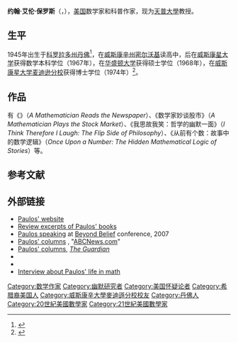 {{Infobox scientist
|name              = John Allen Paulos
|image             = John Allen Paulos TAM13.jpg 
|image_size       =
|caption           = 
|birth_date        = {{Birth date and age|1945|7|4}}
|website = {{url|math.temple.edu/~paulos}}
|birth_place       = 
|death_date        = 
|death_place       = 
|residence         = 
|citizenship       = 
|nationality       = {{USA}}
|ethnicity         = 
|field             = [[数学|数学]]
|work_institutions = [[天普大學|天普大學]]
|alma_mater        = [[威斯康星大学麦迪逊分校|威斯康星大学麦迪逊分校]]
|doctoral_advisor  = Jon Barwise
|doctoral_students = 
|known_for         = 
|author_abbrev_bot = 
|author_abbrev_zoo = 
|influences        = 
|influenced        = 
|prizes            = 2003年[[美國科學促進會|AAAS]]奖章，2013年[[Joint_Policy_Board_for_Mathematics|JPBM]]奖章
|footnotes         = 
|signature         =
| module = {{Listen
| filename    = John Allen Paulos audio.ogg
| title       = The voice of John Allen Paulos
| description = recorded July 2015 at [[The_Amazing_Meeting|TAM13]]
| embed = yes
}}
}}

'''约翰·艾伦·保罗斯'''（{{lang-en|John Allen Paulos}}，{{bd|1945年|7月4日||}}），[[美国|美国]]数学家和科普作家，现为[[天普大學|天普大學]]教授。

==生平==
1945年出生于[[科罗拉多州|科罗拉多州]][[丹佛|丹佛]]<ref name=Podcast>{{cite web|title=Meet the Skeptics!|url=http://meettheskeptics.libsyn.com/mts-meet-john-allen-paulos|publisher=Christopher Brown|url-status=dead|archiveurl=https://web.archive.org/web/20140222062748/http://meettheskeptics.libsyn.com/mts-meet-john-allen-paulos|archivedate=2014-02-22}}</ref>，在[[威斯康辛州|威斯康辛州]][[密尔沃基|密尔沃基]]读高中，后在[[威斯康星大学|威斯康星大学]]获得数学本科学位（1967年），在[[华盛顿大学|华盛顿大学]]获得硕士学位（1968年），在[[威斯康星大学麦迪逊分校|威斯康星大学麦迪逊分校]]获得博士学位（1974年）<ref>{{cite web|title=NNDB|url=http://www.nndb.com/org/786/000041663/|publisher=NNDB|access-date=2020-08-10|archive-date=2020-10-19|archive-url=https://web.archive.org/web/20201019083907/https://www.nndb.com/org/786/000041663/|dead-url=no}}</ref>。

==作品==
有《{{link-it|数学家读报|Un matematico legge i giornali}}》（''A Mathematician Reads the Newspaper''）、《数学家妙谈股市》（''A Mathematician Plays the Stock Market''）、《我思故我笑：哲学的幽默一面》（''I Think Therefore I Laugh: The Flip Side of Philosophy''）、《从前有个数：故事中的数学逻辑》（''Once Upon a Number: The Hidden Mathematical Logic of Stories''）等。

== 参考文献 ==
{{reflist}}

== 外部链接 ==
{{wikiquote}}

*[https://math.temple.edu/~paulos/index.html Paulos' website] {{Wayback|url=https://math.temple.edu/~paulos/index.html |date=20210411050700 }}
*[https://math.temple.edu/~paulos/booksandreviews.html Review excerpts of Paulos' books] {{Wayback|url=https://math.temple.edu/~paulos/booksandreviews.html |date=20201013200404 }}
*[http://thesciencenetwork.org/programs/beyond-belief-enlightenment-2-0/john-allen-paulos Paulos speaking] {{Wayback|url=http://thesciencenetwork.org/programs/beyond-belief-enlightenment-2-0/john-allen-paulos |date=20201202220124 }} at [[Beyond_Belief_(symposium)|Beyond Belief]] conference, 2007
*[https://abcnews.go.com/search?searchtext=%22John%20allen%20paulos%22%20%22who%27s%20counting%22%5C Paulos' columns] {{Wayback|url=https://abcnews.go.com/search?searchtext=%22John%20allen%20paulos%22%20%22who%27s%20counting%22%5C |date=20201128061314 }}, "[[ABCNews.com|ABCNews.com]]"
*[http://browse.guardian.co.uk/search/Education?search=%22john+allen+paulos%22&search_target=/search/Education/Education&fr=cb-guardian Paulos' columns], ''[[The_Guardian|The Guardian]]''
*{{IMDb name|4256703}}
*{{C-SPAN|John Allen Paulos}}
*[https://www.podomatic.com/podcasts/mathed/episodes/2018-12-20T07_19_14-08_00 Interview about Paulos' life in math] {{Wayback|url=https://www.podomatic.com/podcasts/mathed/episodes/2018-12-20T07_19_14-08_00 |date=20191113004512 }}

{{Authority control}}
{{DEFAULTSORT:Paulos, John Allen}}
[[Category:数学作家|Category:数学作家]]
[[Category:幽默研究者|Category:幽默研究者]]
[[Category:美国怀疑论者|Category:美国怀疑论者]]
[[Category:希腊裔美国人|Category:希腊裔美国人]]
[[Category:威斯康辛大學麥迪遜分校校友|Category:威斯康辛大學麥迪遜分校校友]]
[[Category:丹佛人|Category:丹佛人]]
[[Category:20世紀美國數學家|Category:20世紀美國數學家]]
[[Category:21世紀美國數學家|Category:21世紀美國數學家]]